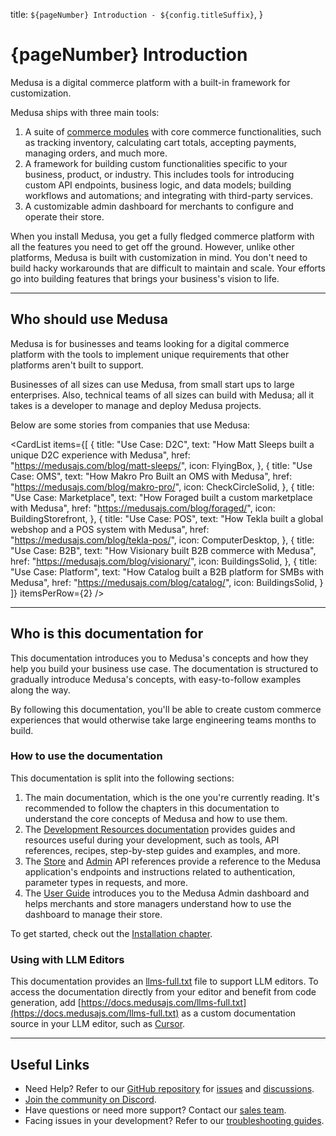 
  title: `${pageNumber} Introduction - ${config.titleSuffix}`,
}

# {pageNumber} Introduction

Medusa is a digital commerce platform with a built-in framework for customization.

Medusa ships with three main tools:

1. A suite of [commerce modules](!resources!/commerce-modules) with core commerce functionalities, such as tracking inventory, calculating cart totals, accepting payments, managing orders, and much more.
2. A framework for building custom functionalities specific to your business, product, or industry. This includes tools for introducing custom API endpoints, business logic, and data models; building workflows and automations; and integrating with third-party services.
3. A customizable admin dashboard for merchants to configure and operate their store.

When you install Medusa, you get a fully fledged commerce platform with all the features you need to get off the ground. However, unlike other platforms, Medusa is built with customization in mind. You don't need to build hacky workarounds that are difficult to maintain and scale. Your efforts go into building features that brings your business's vision to life.

---

## Who should use Medusa

Medusa is for businesses and teams looking for a digital commerce platform with the tools to implement unique requirements that other platforms aren't built to support.

Businesses of all sizes can use Medusa, from small start ups to large enterprises. Also, technical teams of all sizes can build with Medusa; all it takes is a developer to manage and deploy Medusa projects.

Below are some stories from companies that use Medusa:

<CardList items={[
  {
    title: "Use Case: D2C",
    text: "How Matt Sleeps built a unique D2C experience with Medusa",
    href: "https://medusajs.com/blog/matt-sleeps/",
    icon: FlyingBox,
  },
  {
    title: "Use Case: OMS",
    text: "How Makro Pro Built an OMS with Medusa",
    href: "https://medusajs.com/blog/makro-pro/",
    icon: CheckCircleSolid,
  },
  {
    title: "Use Case: Marketplace",
    text: "How Foraged built a custom marketplace with Medusa",
    href: "https://medusajs.com/blog/foraged/",
    icon: BuildingStorefront,
  },
  {
    title: "Use Case: POS",
    text: "How Tekla built a global webshop and a POS system with Medusa",
    href: "https://medusajs.com/blog/tekla-pos/",
    icon: ComputerDesktop,
  },
  {
    title: "Use Case: B2B",
    text: "How Visionary built B2B commerce with Medusa",
    href: "https://medusajs.com/blog/visionary/",
    icon: BuildingsSolid,
  },
  {
    title: "Use Case: Platform",
    text: "How Catalog built a B2B platform for SMBs with Medusa",
    href: "https://medusajs.com/blog/catalog/",
    icon: BuildingsSolid,
  }
]} itemsPerRow={2} />

---

## Who is this documentation for

This documentation introduces you to Medusa's concepts and how they help you build your business use case. The documentation is structured to gradually introduce Medusa's concepts, with easy-to-follow examples along the way.

By following this documentation, you'll be able to create custom commerce experiences that would otherwise take large engineering teams months to build.

### How to use the documentation

This documentation is split into the following sections:

1. The main documentation, which is the one you're currently reading. It's recommended to follow the chapters in this documentation to understand the core concepts of Medusa and how to use them.
2. The [Development Resources documentation](!resources!) provides guides and resources useful during your development, such as tools, API references, recipes, step-by-step guides and examples, and more.
3. The [Store](!api!/store) and [Admin](!api!/admin) API references provide a reference to the Medusa application's endpoints and instructions related to authentication, parameter types in requests, and more.
4. The [User Guide](!user-guide!) introduces you to the Medusa Admin dashboard and helps merchants and store managers understand how to use the dashboard to manage their store.

To get started, check out the [Installation chapter](./installation/page.mdx).

### Using with LLM Editors

This documentation provides an [llms-full.txt](https://docs.medusajs.com/llms-full.txt) file to support LLM editors. To access the documentation directly from your editor and benefit from code generation, add [https://docs.medusajs.com/llms-full.txt](https://docs.medusajs.com/llms-full.txt) as a custom documentation source in your LLM editor, such as [Cursor](https://docs.cursor.com/context/@-symbols/@-docs).

---

## Useful Links

- Need Help? Refer to our [GitHub repository](https://github.com/medusajs/medusa) for [issues](https://github.com/medusajs/medusa/issues) and [discussions](https://github.com/medusajs/medusa/discussions).
- [Join the community on Discord](https://discord.gg/medusajs).
- Have questions or need more support? Contact our [sales team](https://medusajs.com/contact/).
- Facing issues in your development? Refer to our [troubleshooting guides](!resources!/troubleshooting).
